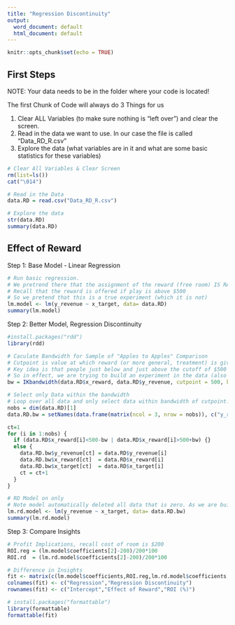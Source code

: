 ```yaml
---
title: "Regression Discontinuity"
output:
  word_document: default
  html_document: default
---
```


```r
knitr::opts_chunk$set(echo = TRUE)
```


## First Steps 

NOTE: Your data needs to be in the folder where your code is located!

The first Chunk of Code will always do 3 Things for us

1) Clear ALL Variables (to make sure nothing is "left over") and clear the screen. 
2) Read in the data we want to use. In our case the file is called "Data_RD_R.csv"
3) Explore the data (what variables are in it and what are some basic statistics for these variables)

```r

# Clear All Variables & Clear Screen
rm(list=ls())
cat("\014")

# Read in the Data
data.RD = read.csv("Data_RD_R.csv")

# Explore the data
str(data.RD)
summary(data.RD)

```


## Effect of Reward

Step 1: Base Model - Linear Regression

```r

# Run basic regression.
# We pretrend there that the assignment of the reward (free room) IS RANDOM
# Recall that the reward is offered if play is above $500
# So we pretend that this is a true experiment (which it is not)
lm.model <- lm(y_revenue ~ x_target, data= data.RD)
summary(lm.model)

```


Step 2: Better Model, Regression Discontinuity

```r

#install.packages("rdd")
library(rdd)

# Caculate Bandwidth for Sample of "Apples to Apples" Comparison
# Cutpoint is value at which reward (or more general, treatment) is given in our example ($500)
# Key idea is that people just below and just above the cutoff of $500 are the most similar
# So in effect, we are trying to build an experiment in the data (also called quasi-experiment)
bw = IKbandwidth(data.RD$x_reward, data.RD$y_revenue, cutpoint = 500, kernel = "triangular")

# Select only Data within the bandwidth
# Loop over all data and only select data within bandwidth of cutpoint. In this example the intervall is 500-24 to 500+24
nobs = dim(data.RD)[1]
data.RD.bw = setNames(data.frame(matrix(ncol = 3, nrow = nobs)), c("y_revenue","x_reward","x_target"))

ct=1
for (i in 1:nobs) {
  if (data.RD$x_reward[i]<500-bw | data.RD$x_reward[i]>500+bw) {}
  else {
    data.RD.bw$y_revenue[ct] = data.RD$y_revenue[i]
    data.RD.bw$x_reward[ct]  = data.RD$x_reward[i]
    data.RD.bw$x_target[ct]  = data.RD$x_target[i]
    ct = ct+1
  }
}            

# RD Model on only 
# Note model automatically deleted all data that is zero. As we are building the matrix above it has ct observations and nobs-ct data fields that are all zero
lm.rd.model <- lm(y_revenue ~ x_target, data= data.RD.bw)
summary(lm.rd.model)

```


Step 3: Compare Insights

```r

# Profit Implications, recall cost of room is $200
ROI.reg = (lm.model$coefficients[2]-200)/200*100
ROI.rd  = (lm.rd.model$coefficients[2]-200)/200*100

# Difference in Insights
fit <- matrix(c(lm.model$coefficients,ROI.reg,lm.rd.model$coefficients,ROI.rd),ncol=2,nrow=3)
colnames(fit) <- c("Regression","Regression Discontinuity")
rownames(fit) <- c("Intercept","Effect of Reward","ROI (%)")

# install.packages("formattable")
library(formattable)
formattable(fit)

```



